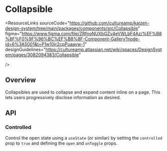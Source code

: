 
<Meta of={CollapsibleStories} />

# Collapsible

<ResourceLinks
  sourceCode="https://github.com/cultureamp/kaizen-design-system/tree/main/packages/components/src/Collapsible"
  figma="https://www.figma.com/file/ZRfnoNUXbGZv4eVWLbF4Az/%EF%B8%8F%F0%9F%96%BC%EF%B8%8F-Component-Gallery?node-id=6%3A5001&t=P1w10jr2cpPuaayw-1"
  designGuidelines="https://cultureamp.atlassian.net/wiki/spaces/DesignSystem/pages/3082094383/Collapsible"

/>

<KAIOInstallation exportNames="Collapsible" />

## Overview

Collapsibles are used to collapse and expand content inline on a page. This lets users progressively disclose information as desired.

<Canvas of={CollapsibleStories.Playground} />
<Controls of={CollapsibleStories.Playground} />

## API

<DocsStory of={CollapsibleStories.NoPadding} />

<DocsStory of={CollapsibleStories.Clear} />

<DocsStory of={CollapsibleStories.CustomHeader} />

<DocsStory of={CollapsibleStories.Sticky} sourceState="shown" />

### Controlled

Control the open state using a `useState` (or similar) by setting the `controlled` prop to `true`
and defining the `open` and `onToggle` props.

<Canvas of={CollapsibleStories.Controlled} />
